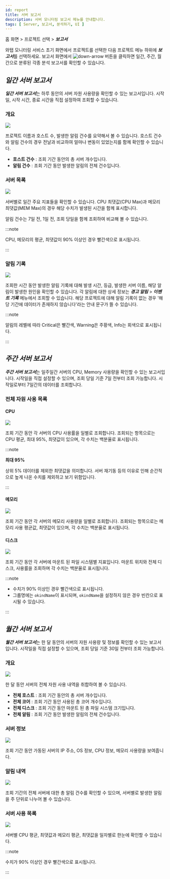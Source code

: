 ```yaml
---
id: report
title: 서버 보고서
description: 서버 모니터링 보고서 메뉴를 안내합니다. 
tags: [ Server, 보고서, 분석하기, UI ]
---
```


홈 화면 > 프로젝트 선택 > ***보고서***

와탭 모니터링 서비스 초기 화면에서 프로젝트를 선택한 다음 프로젝트 메뉴 하위에 ***보고서***를 선택하세요. 보고서 화면에서 ![down-arrow](/img/down-arrow.svg) 버튼을 클릭하면 일간, 주간, 월간으로 분류된 각종 분석 보고서를 확인할 수 있습니다.

## ***일간 서버 보고서***

***일간 서버 보고서***는 하루 동안의 서버 자원 사용량을 확인할 수 있는 보고서입니다. 시작일, 시작 시간, 종료 시간을 직접 설정하여 조회할 수 있습니다.

### 개요

![](https://img.whatap.io/media/images/server_daily_report_01.png)

프로젝트 이름과 호스트 수, 발생한 알림 건수를 요약해서 볼 수 있습니다. 호스트 건수와 알림 건수의 경우 전날과 비교하여 얼마나 변동이 있었는지를 함께 확인할 수 있습니다.

* **호스트 건수** : 조회 기간 동안의 총 서버 개수입니다.
* **알림 건수** : 조회 기간 동안 발생한 알림의 전체 건수입니다.

### 서버 목록

![](https://img.whatap.io/media/images/server_daily_report_02.png)

서버별로 일간 주요 지표들을 확인할 수 있습니다. CPU 최댓값(CPU Max)과 메모리 최댓값(MEM Max)의 경우 해당 수치가 발생된 시간을 함께 표시합니다.

알림 건수는 7일 전, 1일 전, 조회 당일을 함께 조회하여 비교해 볼 수 있습니다.

:::note

CPU, 메모리의 평균, 최댓값이 90% 이상인 경우 <span class='loger'>빨간색</span>으로 표시됩니다.

:::

### 알림 기록

![](https://img.whatap.io/media/images/server_daily_report_03.png)

조회한 시간 동안 발생한 알림 기록에 대해 발생 시간, 등급, 발생한 서버 이름, 해당 알림이 발생한 원인을 확인할 수 있습니다.
각 알림에 대한 상세 정보는 ***경고 알림*** > ***이벤트 기록*** 메뉴에서 조회할 수 있습니다.
해당 프로젝트에 대해 알림 기록이 없는 경우 '해당 기간에 데이터가 존재하지 않습니다'라는 안내 문구가 뜰 수 있습니다.

:::note

알림의 레벨에 따라 <span class='loger'>Critical</span>은 <span class='loger'>빨간색</span>, <span class='wer'>Warning</span>은 <span class='wer'>주황색</span>, <span class='mstop'>Info</span>는 <span class='mstop'>회색</span>으로 표시됩니다.

:::

## ***주간 서버 보고서***

***주간 서버 보고서***는 일주일간 서버의 CPU, Memory 사용량을 확인할 수 있는 보고서입니다.
시작일을 직접 설정할 수 있으며, 조회 당일 기준 7일 전부터 조회 가능합니다.
시작일로부터 7일간의 데이터를 조회합니다.

### 전체 자원 사용 목록

#### CPU

![](https://img.whatap.io/media/images/server_weekly_report_01.png)

조회 기간 동안 각 서버의 CPU 사용률을 일별로 조회합니다.
조회되는 항목으로는 CPU 평균, 최대 95%, 최댓값이 있으며, 각 수치는 백분율로 표시됩니다.

:::note 

**최대 95%**

상위 5% 데이터를 제외한 최댓값을 의미합니다. 서버 재기동 등의 이유로 인해 순간적으로 높게 나온 수치를 제외하고 보기 위함입니다.

:::

#### 메모리

![](https://img.whatap.io/media/images/server_weekly_report_02.png)

조회 기간 동안 각 서버의 메모리 사용량을 일별로 조회합니다.
조회되는 항목으로는 메모리 사용 평균값, 최댓값이 있으며, 각 수치는 백분율로 표시됩니다.

#### 디스크

![](https://img.whatap.io/media/images/server_weekly_report_03.png)

조회 기간 동안 각 서버에 마운트 된 파일 시스템별 지표입니다.
마운트 위치와 전체 디스크, 사용률을 조회하며 각 수치는 백분율로 표시됩니다.

:::note

* 수치가 90% 이상인 경우 <span class='loger'>빨간색</span>으로 표시됩니다. 
* 그룹명에는 `okindName`이 표시되며, `okindName`을 설정하지 않은 경우 빈칸으로 표시될 수 있습니다.

:::

## ***월간 서버 보고서***

***월간 서버 보고서***는 한 달 동안의 서버의 자원 사용량 및 정보를 확인할 수 있는 보고서입니다.
시작일을 직접 설정할 수 있으며, 조회 당일 기준 30일 전부터 조회 가능합니다.

### 개요

![](https://img.whatap.io/media/images/server_monthly_report_01.png)

한 달 동안 서버의 전체 자원 사용 내역을 취합하여 볼 수 있습니다.

* **전체 호스트** : 조회 기간 동안의 총 서버 개수입니다.
* **전체 코어** : 조회 기간 동안 사용된 총 코어 개수입니다.
* **전체 디스크** : 조회 기간 동안 마운트 된 총 파일 시스템 크기입니다.
* **전체 알림** : 조회 기간 동안 발생한 알림의 전체 건수입니다.

### 서버 정보

![](https://img.whatap.io/media/images/server_monthly_report_02.png)

조회 기간 동안 가동된 서버의 IP 주소, OS 정보, CPU 정보, 메모리 사용량을 보여줍니다.

### 알림 내역

![](https://img.whatap.io/media/images/server_monthly_report_03.png)

조회 기간의 전체 서버에 대한 총 알림 건수를 확인할 수 있으며, 서버별로 발생한 알림을 주 단위로 나누어 볼 수 있습니다.

### 서버 사용 목록

![](https://img.whatap.io/media/images/server_monthly_report_04.png)

서버별 CPU 평균, 최댓값과 메모리 평균, 최댓값을 일자별로 한눈에 확인할 수 있습니다.

:::note

수치가 90% 이상인 경우 <span class='loger'>빨간색</span>으로 표시됩니다. 

:::